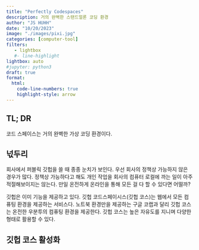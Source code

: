 ```yaml
---
title: "Perfectly Codespaces" 
description: 거의 완벽한 스탠드얼론 코딩 환경  
author: "JS HUHH"
date: "10/20/2023"
image: "./images/pixi.jpg"
categories: [computer-tool]
filters:
   - lightbox
   #- line-highlight
lightbox: auto
#jupyter: python3
draft: true
format:
  html:
    code-line-numbers: true
    highlight-style: arrow
---
```


## TL; DR
코드 스페이스는 거의 완벽한 가상 코딩 환경이다. 

## 넋두리 
회사에서 퍼블릭 깃헙을 쓸 때 종종 눈치가 보인다. 우선 회사의 정책상 가능하지 않은 경우가 많다. 정책상 가능하다고 해도 개인 작업을 회사의 컴퓨터 로컬에 까는 일이 아주 적절해보이지는 않는다. 만일 온전하게 온라인을 통해 모든 걸 다 할 수 있다면 어떨까? 

깃헙은 이미 기능을 제공하고 있다. 깃헙 코드스페이시스(깃헙 코스)는 웹에서 모든 컴퓨팅 환경을 제공하는 서비스다. 노트북 환경만을 제공하는 구글 코랩과 달리 깃헙 코스는 온전한 우분투의 컴퓨팅 환경을 제공한다. 깃헙 코스는 높은 자유도를 지니며 다양한 형태로 활용할 수 있다. 

## 깃헙 코스 활성화


